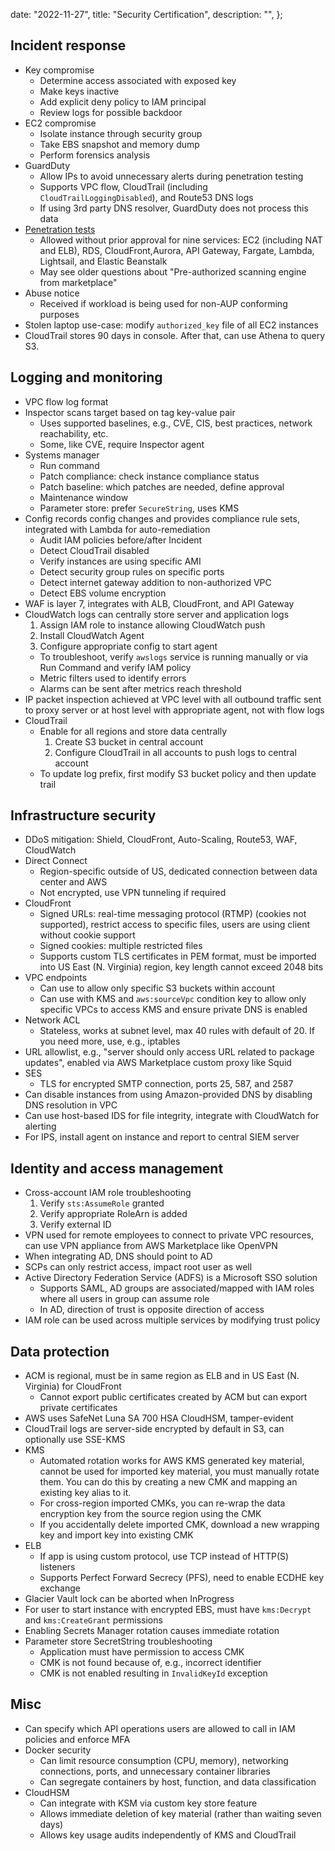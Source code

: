 
  date: "2022-11-27",
  title: "Security Certification",
  description: "",
};


## Incident response

- Key compromise
  - Determine access associated with exposed key
  - Make keys inactive
  - Add explicit deny policy to IAM principal
  - Review logs for possible backdoor
- EC2 compromise
  - Isolate instance through security group
  - Take EBS snapshot and memory dump
  - Perform forensics analysis
- GuardDuty
  - Allow IPs to avoid unnecessary alerts during penetration testing
  - Supports VPC flow, CloudTrail (including `CloudTrailLoggingDisabled`), and Route53 DNS logs
  - If using 3rd party DNS resolver, GuardDuty does not process this data
- [Penetration tests](https://aws.amazon.com/security/penetration-testing/)
  - Allowed without prior approval for nine services: EC2 (including NAT and ELB), RDS, CloudFront,Aurora, API Gateway, Fargate, Lambda, Lightsail, and Elastic Beanstalk
  - May see older questions about "Pre-authorized scanning engine from marketplace"
- Abuse notice
  - Received if workload is being used for non-AUP conforming purposes
- Stolen laptop use-case: modify `authorized_key` file of all EC2 instances
- CloudTrail stores 90 days in console. After that, can use Athena to query S3.

## Logging and monitoring

- VPC flow log format
- Inspector scans target based on tag key-value pair
  - Uses supported baselines, e.g., CVE, CIS, best practices, network reachability, etc.
  - Some, like CVE, require Inspector agent
- Systems manager
  - Run command
  - Patch compliance: check instance compliance status
  - Patch baseline: which patches are needed, define approval
  - Maintenance window
  - Parameter store: prefer `SecureString`, uses KMS
- Config records config changes and provides compliance rule sets, integrated with Lambda for auto-remediation
  - Audit IAM policies before/after Incident
  - Detect CloudTrail disabled
  - Verify instances are using specific AMI
  - Detect security group rules on specific ports
  - Detect internet gateway addition to non-authorized VPC
  - Detect EBS volume encryption
- WAF is layer 7, integrates with ALB, CloudFront, and API Gateway
- CloudWatch logs can centrally store server and application logs
  1. Assign IAM role to instance allowing CloudWatch push
  1. Install CloudWatch Agent
  1. Configure appropriate config to start agent
  - To troubleshoot, verify `awslogs` service is running manually or via Run Command and verify IAM policy
  - Metric filters used to identify errors
  - Alarms can be sent after metrics reach threshold
- IP packet inspection achieved at VPC level with all outbound traffic sent to proxy server or at host level with appropriate agent, not with flow logs
- CloudTrail
  - Enable for all regions and store data centrally
    1.  Create S3 bucket in central account
    1.  Configure CloudTrail in all accounts to push logs to central account
  - To update log prefix, first modify S3 bucket policy and then update trail

## Infrastructure security

- DDoS mitigation: Shield, CloudFront, Auto-Scaling, Route53, WAF, CloudWatch
- Direct Connect
  - Region-specific outside of US, dedicated connection between data center and AWS
  - Not encrypted, use VPN tunneling if required
- CloudFront
  - Signed URLs: real-time messaging protocol (RTMP) (cookies not supported), restrict access to specific files, users are using client without cookie support
  - Signed cookies: multiple restricted files
  - Supports custom TLS certificates in PEM format, must be imported into US East (N. Virginia) region, key length cannot exceed 2048 bits
- VPC endpoints
  - Can use to allow only specific S3 buckets within account
  - Can use with KMS and `aws:sourceVpc` condition key to allow only specific VPCs to access KMS and ensure private DNS is enabled
- Network ACL
  - Stateless, works at subnet level, max 40 rules with default of 20. If you need more, use, e.g., iptables
- URL allowlist, e.g., "server should only access URL related to package updates", enabled via AWS Marketplace custom proxy like Squid
- SES
  - TLS for encrypted SMTP connection, ports 25, 587, and 2587
- Can disable instances from using Amazon-provided DNS by disabling DNS resolution in VPC
- Can use host-based IDS for file integrity, integrate with CloudWatch for alerting
- For IPS, install agent on instance and report to central SIEM server

## Identity and access management

- Cross-account IAM role troubleshooting
  1.  Verify `sts:AssumeRole` granted
  1.  Verify appropriate RoleArn is added
  1.  Verify external ID
- VPN used for remote employees to connect to private VPC resources, can use VPN appliance from AWS Marketplace like OpenVPN
- When integrating AD, DNS should point to AD
- SCPs can only restrict access, impact root user as well
- Active Directory Federation Service (ADFS) is a Microsoft SSO solution
  - Supports SAML, AD groups are associated/mapped with IAM roles where all users in group can assume role
  - In AD, direction of trust is opposite direction of access
- IAM role can be used across multiple services by modifying trust policy

## Data protection

- ACM is regional, must be in same region as ELB and in US East (N. Virginia) for CloudFront
  - Cannot export public certificates created by ACM but can export private certificates
- AWS uses SafeNet Luna SA 700 HSA CloudHSM, tamper-evident
- CloudTrail logs are server-side encrypted by default in S3, can optionally use SSE-KMS
- KMS
  - Automated rotation works for AWS KMS generated key material, cannot be used for imported key material, you must manually rotate them. You can do this by creating a new CMK and mapping an existing key alias to it.
  - For cross-region imported CMKs, you can re-wrap the data encryption key from the source region using the CMK
  - If you accidentally delete imported CMK, download a new wrapping key and import key into existing CMK
- ELB
  - If app is using custom protocol, use TCP instead of HTTP(S) listeners
  - Supports Perfect Forward Secrecy (PFS), need to enable ECDHE key exchange
- Glacier Vault lock can be aborted when InProgress
- For user to start instance with encrypted EBS, must have `kms:Decrypt` and `kms:CreateGrant` permissions
- Enabling Secrets Manager rotation causes immediate rotation
- Parameter store SecretString troubleshooting
  - Application must have permission to access CMK
  - CMK is not found because of, e.g., incorrect identifier
  - CMK is not enabled resulting in `InvalidKeyId` exception

## Misc

- Can specify which API operations users are allowed to call in IAM policies and enforce MFA
- Docker security
  - Can limit resource consumption (CPU, memory), networking connections, ports, and unnecessary container libraries
  - Can segregate containers by host, function, and data classification
- CloudHSM
  - Can integrate with KSM via custom key store feature
  - Allows immediate deletion of key material (rather than waiting seven days)
  - Allows key usage audits independently of KMS and CloudTrail
